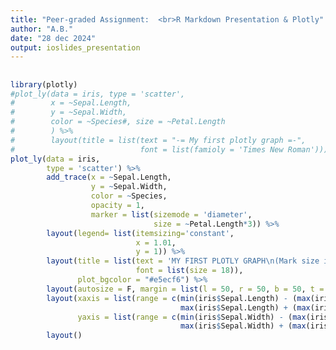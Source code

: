 ```yaml
---
title: "Peer-graded Assignment:  <br>R Markdown Presentation & Plotly"
author: "A.B."
date: "28 dec 2024"
output: ioslides_presentation
---
```


## 
```r
library(plotly)
#plot_ly(data = iris, type = 'scatter', 
#        x = ~Sepal.Length, 
#        y = ~Sepal.Width, 
#        color = ~Species#, size = ~Petal.Length
#        ) %>%
#        layout(title = list(text = "-= My first plotly graph =-", 
#                            font = list(famioly = 'Times New Roman')))
plot_ly(data = iris,
        type = 'scatter') %>% 
        add_trace(x = ~Sepal.Length,
                  y = ~Sepal.Width, 
                  color = ~Species,
                  opacity = 1,
                  marker = list(sizemode = 'diameter', 
                                size = ~Petal.Length*3)) %>%  
        layout(legend= list(itemsizing='constant', 
                            x = 1.01, 
                            y = 1)) %>%
        layout(title = list(text = 'MY FIRST PLOTLY GRAPH\n(Mark size is proportional to Petal.Length)', 
                            font = list(size = 18)),
               plot_bgcolor = "#e5ecf6") %>% 
        layout(autosize = F, margin = list(l = 50, r = 50, b = 50, t = 70, pad = 4)) %>%
        layout(xaxis = list(range = c(min(iris$Sepal.Length) - (max(iris$Sepal.Length) - min(iris$Sepal.Length))/10,
                                      max(iris$Sepal.Length) + (max(iris$Sepal.Length) - min(iris$Sepal.Length))/10)),
               yaxis = list(range = c(min(iris$Sepal.Width) - (max(iris$Sepal.Width) - min(iris$Sepal.Width))/10,
                                      max(iris$Sepal.Width) + (max(iris$Sepal.Width) - min(iris$Sepal.Width))/10))) %>%
        layout()

```